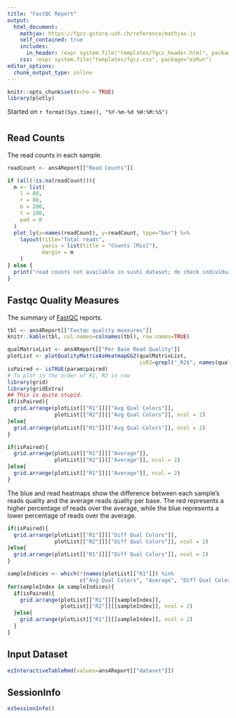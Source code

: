```yaml
---
title: "FastQC Report"
output: 
  html_document:
    mathjax: https://fgcz-gstore.uzh.ch/reference/mathjax.js
    self_contained: true
    includes:
      in_header: !expr system.file("templates/fgcz_header.html", package="ezRun")
    css: !expr system.file("templates/fgcz.css", package="ezRun")
editor_options: 
  chunk_output_type: inline
---
```



```r
knitr::opts_chunk$set(echo = TRUE)
library(plotly)
```
Started on `r format(Sys.time(), "%Y-%m-%d %H:%M:%S")`

#  {.tabset}

## Read Counts
The read counts in each sample.

```r
readCount <- ans4Report[["Read Counts"]]
```

```r
if (all(!is.na(readCount))){
  m <- list(
    l = 80,
    r = 80,
    b = 200,
    t = 100,
    pad = 0
  )
  plot_ly(x=names(readCount), y=readCount, type="bar") %>%
    layout(title="Total reads",
           yaxis = list(title = "Counts [Mio]"),
           margin = m
    )
} else {
  print("read counts not available in sushi dataset; do check individual reports")
}
```

## Fastqc Quality Measures
The summary of [FastQC](https://www.bioinformatics.babraham.ac.uk/projects/fastqc/) reports.

```r
tbl <- ans4Report[["Fastqc quality measures"]]
knitr::kable(tbl, col.names=colnames(tbl), row.names=TRUE)
```

<!-- ### Per Base Read Quality -->
<!-- The black and white heatmaps show the average reads quality   -->
<!-- over all samples per base. -->
<!-- The color scale corresponds to the percentage of reads at each reads quality. -->

```r
qualMatrixList <- ans4Report[["Per Base Read Quality"]]
plotList <- plotQualityMatrixAsHeatmapGG2(qualMatrixList, 
                                          isR2=grepl("_R2$", names(qualMatrixList)))
isPaired <- isTRUE(param$paired)
# To plot in the order of R1, R2 in row
library(grid)
library(gridExtra)
## This is quite stupid.
if(isPaired){
  grid.arrange(plotList[["R1"]][["Avg Qual Colors"]],
               plotList[["R2"]][["Avg Qual Colors"]], ncol = 2)
}else{
  grid.arrange(plotList[["R1"]][["Avg Qual Colors"]], ncol = 2)
}
```

```r
if(isPaired){
  grid.arrange(plotList[["R1"]][["Average"]],
               plotList[["R2"]][["Average"]], ncol = 2)
}else{
  grid.arrange(plotList[["R1"]][["Average"]], ncol = 2)
}
```

The blue and read heatmaps show the difference between each sample's reads quality
and the average reads quality per base.
The red represents a higher percentage of reads over the average, 
while the blue represents a lower percentage of reads over the average.

```r
if(isPaired){
  grid.arrange(plotList[["R1"]][["Diff Qual Colors"]],
               plotList[["R2"]][["Diff Qual Colors"]], ncol = 2)
}else{
  grid.arrange(plotList[["R1"]][["Diff Qual Colors"]], ncol = 2)
}
```

```r
sampleIndices <- which(!(names(plotList[["R1"]]) %in%
                       c("Avg Qual Colors", "Average", "Diff Qual Colors")))
for(sampleIndex in sampleIndices){
  if(isPaired){
    grid.arrange(plotList[["R1"]][[sampleIndex]],
                 plotList[["R2"]][[sampleIndex]], ncol = 2)
  }else{
    grid.arrange(plotList[["R1"]][[sampleIndex]], ncol = 2)
  }
}
```

<!-- ### Correlation -->
<!-- Correlation between Library concentration measurements and ReadCounts. -->
<!-- It's only shown when "LibConc_qPCR" or "LibConc_100_800bp" columns exit in `dataset`. -->

<!-- ```{r correlation, echo=FALSE, warning=FALSE, message=FALSE} -->
<!-- dataset <- ans4Report[["dataset"]] -->
<!-- if(nrow(dataset) > 1){ -->
<!--   plotReadCountToLibConc(dataset, -->
<!--                          colname='LibConc_qPCR [Characteristic]') -->
<!--   plotReadCountToLibConc(dataset, -->
<!--                          colname='LibConc_100_800bp [Characteristic]') -->
<!-- } -->
<!-- ``` -->

<!-- ### Heatmaps of reads/concentration per cell on the plate -->
<!-- Sequenced reads or concentration per cell, on the plate layout. -->
<!-- The current supported plate layout format is "PlateNumber_[A-Z][Integer]", e.g. "1_A2". -->
<!-- Otherwise, the platelayout is not shown. -->

<!-- The heatmap values are in $log10$ scale. -->
<!-- The colorScale ranges from half of median value to twice of median value. -->

<!-- ```{r plate layout, fig.width=8, fig.height=5, echo=FALSE, message=FALSE, warning=FALSE} -->
<!-- plateMatrix <- plateStatistics(dataset) -->
<!-- if(!is.na(plateMatrix)){ -->
<!--   l <- htmltools::tagList() -->
<!--   ## This is the way of plotting plotly figures within a loop in knitr code chunk -->
<!--   for(plateName in names(plateMatrix)){ -->
<!--     for(colname in names(plateMatrix[[plateName]])){ -->
<!--       p <- heatmapPlate(plateMatrix[[plateName]][[colname]],  -->
<!--                         title=paste(plateName, colname, sep=": "), -->
<!--                         center=TRUE, log10=TRUE, -->
<!--                         width = 500*(1 + sqrt(5))/2, height = 500) -->
<!--       l[[paste(plateName, colname, sep=": ")]] <- as_widget(p) -->
<!--     } -->
<!--   } -->
<!--   l -->
<!-- } -->
<!-- ``` -->

## Input Dataset
```r
ezInteractiveTableRmd(values=ans4Report[["dataset"]])
```

## SessionInfo
```r
ezSessionInfo()
```
